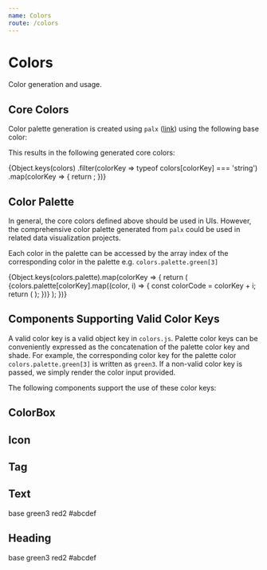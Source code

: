 ```yaml
---
name: Colors
route: /colors
---
```



# Colors

Color generation and usage.

## Core Colors

Color palette generation is created using `palx` ([link](https://github.com/jxnblk/palx)) using the following base color:

<ColorBox color={colors.base} label="base" />

This results in the following generated core colors:

<Playground>
  <List wrap>
    {Object.keys(colors)
      .filter(colorKey => typeof colors[colorKey] === 'string')
      .map(colorKey => {
        return <ColorBox key={colorKey} color={colorKey} label={colorKey} />;
      })}
  </List>
</Playground>

## Color Palette

In general, the core colors defined above should be used in UIs. However, the comprehensive color palette generated from `palx` could be used in related data visualization projects.

Each color in the palette can be accessed by the array index of the corresponding color in the palette e.g. `colors.palette.green[3]`

<Playground>
  <Box>
    {Object.keys(colors.palette).map(colorKey => {
      return (
        <List key={colorKey} spacing={0}>
          {colors.palette[colorKey].map((color, i) => {
            const colorCode = colorKey + i;
            return (
              <ColorBox key={colorCode} color={colorCode} label={colorCode} />
            );
          })}
        </List>
      );
    })}
  </Box>
</Playground>

## Components Supporting Valid Color Keys

A valid color key is a valid object key in `colors.js`. Palette color keys can be conveniently expressed as the concatenation of the palette color key and shade. For example, the corresponding color key for the palette color `colors.palette.green[3]` is written as `green3`. If a non-valid color key is passed, we simply render the color input provided.

The following components support the use of these color keys:

<Playground>
  <h2>ColorBox</h2>
  <List>
    <ColorBox color="base" label="base" />
    <ColorBox color="green3" label="green3" />
    <ColorBox color="red2" label="red2" />
    <ColorBox color="#abcdef" label="#abcdef (custom)" />
  </List>
  <h2>Icon</h2>
  <List>
    <Icon color="base" icon="octoface" />
    <Icon color="green3" icon="octoface" />
    <Icon color="red2" icon="octoface" />
    <Icon color="#abcdef" icon="octoface" />
  </List>
  <h2>Tag</h2>
  <List>
    <Tag color="base" label="base" />
    <Tag color="green3" label="green3" />
    <Tag color="red2" label="red2" />
    <Tag color="#abcdef" label="#abcdef (custom)" />
  </List>
  <h2>Text</h2>
  <List direction="vertical">
    <Text color="base">base</Text>
    <Text color="green3">green3</Text>
    <Text color="red2">red2</Text>
    <Text color="#abcdef">#abcdef</Text>
  </List>
  <h2>Heading</h2>
  <List direction="vertical">
    <Heading level={1} color="base">
      base
    </Heading>
    <Heading level={1} color="green3">
      green3
    </Heading>
    <Heading level={1} color="red2">
      red2
    </Heading>
    <Heading level={1} color="#abcdef">
      #abcdef
    </Heading>
  </List>
</Playground>
